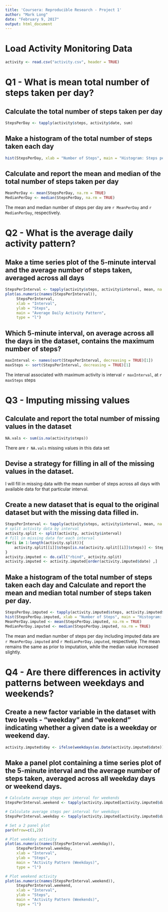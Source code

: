 ---
title: 'Coursera: Reproducible Research - Project 1'
author: "Mark Long"
date: "February 9, 2017"
output: html_document
---


# Load Activity Monitoring Data

```{r loadData}
activity <- read.csv("activity.csv", header = TRUE)
```


# Q1 - What is mean total number of steps taken per day?

## Calculate the total number of steps taken per day
```{r stepsperday}
StepsPerDay <- tapply(activity$steps, activity$date, sum)
```

## Make a histogram of the total number of steps taken each day
```{r stepsperday_hist}
hist(StepsPerDay, xlab = "Number of Steps", main = "Histogram: Steps per Day")
```

## Calculate and report the mean and median of the total number of steps taken per day
```{r stepsperday_mean}
MeanPerDay <- mean(StepsPerDay, na.rm = TRUE)
MedianPerDay <- median(StepsPerDay, na.rm = TRUE)
```
The mean and median number of steps per day are `r MeanPerDay` and `r MedianPerDay`, respectively.



# Q2 - What is the average daily activity pattern?

## Make a time series plot of the 5-minute interval and the average number of steps taken, averaged across all days
```{r activityPlot}
StepsPerInterval <- tapply(activity$steps, activity$interval, mean, na.rm = TRUE)
plot(as.numeric(names(StepsPerInterval)), 
     StepsPerInterval, 
     xlab = "Interval", 
     ylab = "Steps", 
     main = "Average Daily Activity Pattern", 
     type = "l")
```

## Which 5-minute interval, on average across all the days in the dataset, contains the maximum number of steps?
```{r maxActivity}
maxInterval <- names(sort(StepsPerInterval, decreasing = TRUE)[1])
maxSteps <- sort(StepsPerInterval, decreasing = TRUE)[1]
```
The interval associated with maximum activity is interval `r maxInterval`, at `r maxSteps` steps



# Q3 - Imputing missing values

## Calculate and report the total number of missing values in the dataset
```{r missingValues}
NA.vals <- sum(is.na(activity$steps))
```
There are `r NA.vals` missing values in this data set

## Devise a strategy for filling in all of the missing values in the dataset.
I will fill in missing data with the mean number of steps across all days with available data for that particular interval.

## Create a new dataset that is equal to the original dataset but with the missing data filled in.
```{r imputedData}
StepsPerInterval <- tapply(activity$steps, activity$interval, mean, na.rm = TRUE)
# split activity data by interval
activity.split <- split(activity, activity$interval)
# fill in missing data for each interval
for(i in 1:length(activity.split)){
    activity.split[[i]]$steps[is.na(activity.split[[i]]$steps)] <- StepsPerInterval[i]
}
activity.imputed <- do.call("rbind", activity.split)
activity.imputed <- activity.imputed[order(activity.imputed$date) ,]
```

## Make a histogram of the total number of steps taken each day and Calculate and report the mean and median total number of steps taken per day.
```{r stepsperdayImputed_hist}
StepsPerDay.imputed <- tapply(activity.imputed$steps, activity.imputed$date, sum)
hist(StepsPerDay.imputed, xlab = "Number of Steps", main = "Histogram: Steps per Day (Imputed data)")
MeanPerDay.imputed <- mean(StepsPerDay.imputed, na.rm = TRUE)
MedianPerDay.imputed <- median(StepsPerDay.imputed, na.rm = TRUE)
```
The mean and median number of steps per day including imputed data are `r MeanPerDay.imputed` and `r MedianPerDay.imputed`, respectively. The mean remains the same as prior to imputation, while the median value increased slightly.



# Q4 - Are there differences in activity patterns between weekdays and weekends?

## Create a new factor variable in the dataset with two levels - "weekday" and "weekend" indicating whether a given date is a weekday or weekend day.
```{r weekends}
activity.imputed$day <- ifelse(weekdays(as.Date(activity.imputed$date)) == "Saturday" | weekdays(as.Date(activity.imputed$date)) == "Sunday", "weekend", "weekday")
```

## Make a panel plot containing a time series plot of the 5-minute interval and the average number of steps taken, averaged across all weekday days or weekend days. 
```{r weekends.plot}
# Calculate average steps per interval for weekends
StepsPerInterval.weekend <- tapply(activity.imputed[activity.imputed$day == "weekend" ,]$steps, activity.imputed[activity.imputed$day == "weekend" ,]$interval, mean, na.rm = TRUE)

# Calculate average steps per interval for weekdays
StepsPerInterval.weekday <- tapply(activity.imputed[activity.imputed$day == "weekday" ,]$steps, activity.imputed[activity.imputed$day == "weekday" ,]$interval, mean, na.rm = TRUE)

# Set a 2 panel plot
par(mfrow=c(1,2))

# Plot weekday activity
plot(as.numeric(names(StepsPerInterval.weekday)), 
     StepsPerInterval.weekday, 
     xlab = "Interval", 
     ylab = "Steps", 
     main = "Activity Pattern (Weekdays)", 
     type = "l")

# Plot weekend activity
plot(as.numeric(names(StepsPerInterval.weekend)), 
     StepsPerInterval.weekend, 
     xlab = "Interval", 
     ylab = "Steps", 
     main = "Activity Pattern (Weekends)", 
     type = "l")
```